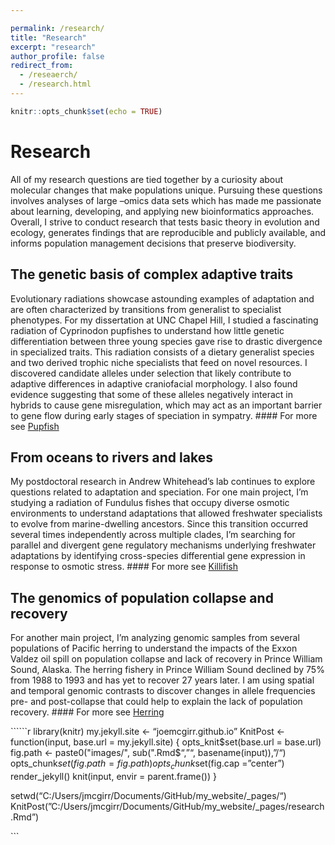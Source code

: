 ```yaml
---

permalink: /research/
title: "Research"
excerpt: "research"
author_profile: false
redirect_from: 
  - /reseaerch/
  - /research.html
---
```


```r
knitr::opts_chunk$set(echo = TRUE)
```

# Research
All of my research questions are tied together by a curiosity about molecular changes that make populations unique. Pursuing these questions involves analyses of large –omics data sets which has made me passionate about learning, developing, and applying new bioinformatics approaches. Overall, I strive to conduct research that tests basic theory in evolution and ecology, generates findings that are reproducible and publicly available, and informs population management decisions that preserve biodiversity.

## The genetic basis of complex adaptive traits
Evolutionary radiations showcase astounding examples of adaptation and are often characterized by transitions from generalist to specialist phenotypes. For my dissertation at UNC Chapel Hill, I studied a fascinating radiation of Cyprinodon pupfishes to understand how little genetic differentiation between three young species gave rise to drastic divergence in specialized traits. This radiation consists of a dietary generalist species and two derived trophic niche specialists that feed on novel resources. I discovered candidate alleles under selection that likely contribute to adaptive differences in adaptive craniofacial morphology. I also found evidence suggesting that some of these alleles negatively interact in hybrids to cause gene misregulation, which may act as an important barrier to gene flow during early stages of speciation in sympatry.
#### For more see [Pupfish](https://joemcgirr.github.io/pupfish/)

## From oceans to rivers and lakes
My postdoctoral research in Andrew Whitehead’s lab continues to explore questions related to adaptation and speciation. For one main project, I’m studying a radiation of Fundulus fishes that occupy diverse osmotic environments to understand adaptations that allowed freshwater specialists to evolve from marine-dwelling ancestors. Since this transition occurred several times independently across multiple clades, I’m searching for parallel and divergent gene regulatory mechanisms underlying freshwater adaptations by identifying cross-species differential gene expression in response to osmotic stress.
#### For more see [Killifish](https://joemcgirr.github.io/killifish/)

## The genomics of population collapse and recovery
For another main project, I’m analyzing genomic samples from several populations of Pacific herring to understand the impacts of the Exxon Valdez oil spill on population collapse and lack of recovery in Prince William Sound, Alaska. The herring fishery in Prince William Sound declined by 75% from 1988 to 1993 and has yet to recover 27 years later. I am using spatial and temporal genomic contrasts to discover changes in allele frequencies pre- and post-collapse that could help to explain the lack of population recovery. 
#### For more see [Herring](https://joemcgirr.github.io/herring/)


``````r
library(knitr)
my.jekyll.site <- "joemcgirr.github.io"
KnitPost <- function(input, base.url = my.jekyll.site) {
  opts_knit$set(base.url = base.url)
  fig.path <- paste0("images/", sub(".Rmd$", "", basename(input)), "/")
  opts_chunk$set(fig.path = fig.path)
  opts_chunk$set(fig.cap = "center")
  render_jekyll()
  knit(input, envir = parent.frame())
}

setwd("C:/Users/jmcgirr/Documents/GitHub/my_website/_pages/")
KnitPost("C:/Users/jmcgirr/Documents/GitHub/my_website/_pages/research.Rmd")

```